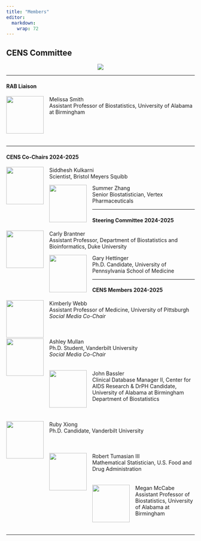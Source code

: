 ```yaml
---
title: "Members"
editor: 
  markdown: 
    wrap: 72
---
```


## CENS Committee

<center>![](GIF.gif)</center>

------------------------------------------------------------------------

#### RAB Liaison

![](headshots/mj-smith-headshot.png){style="float:left; margin-right: 15px;"
width="100"} Melissa Smith\
Assistant Professor of Biostatistics, University of Alabama at
Birmingham\
\
\
\
\

------------------------------------------------------------------------

#### CENS Co-Chairs 2024-2025

::: {layout-ncol="2"}
![](headshots/s-kulkarni-headshot.png){style="float:left; margin-right: 15px;"
width="100"} Siddhesh Kulkarni\
Scientist, Bristol Meyers Squibb\

![](headshots/xs-zhang-headshot.png){style="float:left; margin-right: 15px;"
width="100"} Summer Zhang\
Senior Biostatistician, Vertex Pharmaceuticals\
:::

------------------------------------------------------------------------

#### Steering Committee 2024-2025

::: {layout-ncol="2"}
![](headshots/cl-brantner-headshot.png){style="float:left; margin-right: 15px;"
width="100"} Carly Brantner\
Assistant Professor, Department of Biostatistics and Bioinformatics,
Duke University\
  
![](headshots/g-hettinger-headshot.png){style="float:left; margin-right: 15px;"
width="100"} Gary Hettinger\
Ph.D. Candidate, University of Pennsylvania School of Medicine\
:::

------------------------------------------------------------------------

#### CENS Members 2024-2025

![](headshots/KAH_Webb_headshot.png){style="float:left; margin-right: 15px;"
width="100"} Kimberly Webb\
Assistant Professor of Medicine, University of Pittsburgh\
*Social Media Co-Chair*
\
\
\
\
![](headshots/ae-mullan-headshot.png){style="float:left; margin-right: 15px;"
width="100"} Ashley Mullan\
Ph.D. Student, Vanderbilt University\
*Social Media Co-Chair*
\
\
\
![](headshots/jr-bassler-headshot.png){style="float:left; margin-right: 15px;"
width="100"} John Bassler\
Clinical Database Manager II, Center for AIDS Research & DrPH Candidate,
University of Alabama at Birmingham Department of Biostatistics\
\
\
\
![](headshots/jr-xiong-headshot.png){style="float:left; margin-right: 15px;"
width="100"} Ruby Xiong\
Ph.D. Candidate, Vanderbilt University
\
\
\
\
![](headshots/ra-tumasian-headshot.png){style="float:left; margin-right: 15px;"
width="100"} Robert Tumasian III\
Mathematical Statistician, U.S. Food and Drug Administration
\
\
\
![](headshots/m-mccabe-headshot.png){style="float:left; margin-right: 15px;"
width="100"} Megan McCabe\
Assistant Professor of Biostatistics, University of Alabama at
Birmingham
\
\
\

------------------------------------------------------------------------
<!--
#### Past Members

::: {layout-ncol="2"}

**2024-2025** 
Co-Chairs: Siddhesh Kulkarni, Xingruo (Summer) Zhang

Steering Committee: Carly Brantner, Gary Hettinger

RAB Liaison: Melissa Smith 

Members: John Bassler, Megan McCabe, Ashley Mullan, Robert Tumasian III, Kimberly Webb, Jiangmei (Ruby) Xiong 

**2023-2024** Member A, Member B, Member C, Member D, Member E, Member
F, Member G, Member H, Member I, Member J

**2022-2023** Member A, Member B, Member C, Member D, Member E, Member
F, Member G, Member H, Member I, Member J

**2021-2022** Member A, Member B, Member C, Member D, Member E, Member
F, Member G, Member H, Member I, Member J

**2020-2021** Member A, Member B, Member C, Member D, Member E, Member
F, Member G, Member H, Member I, Member J

**2019-2020** Member A, Member B, Member C, Member D, Member E, Member
F, Member G, Member H, Member I, Member J

**2018-2019** Member A, Member B, Member C, Member D, Member E, Member
F, Member G, Member H, Member I, Member J

**2017-2018** Member A, Member B, Member C, Member D, Member E, Member
F, Member G, Member H, Member I, Member J
:::

-->
